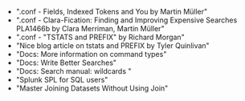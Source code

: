 
* <Link to="https://conf.splunk.com/files/2022/slides/PLA1466B.pdf" openInNewContext>".conf - Fields, Indexed Tokens and You by Martin Müller"</Link>
* <Link to="https://conf.splunk.com/files/2022/slides/PLA1162B.pdf" openInNewContext>".conf - Clara-Fication: Finding and Improving Expensive Searches PLA1466b by  Clara Merriman, Martin Müller"</Link>
* <Link to="https://conf.splunk.com/files/2020/slides/PLA1089C.pdf" openInNewContext>".conf - "TSTATS and PREFIX" by Richard Morgan"</Link>
* <Link to="https://www.tylerquinlivan.com/posts/exploring_splunk_prefix/" openInNewContext>"Nice blog article on tstats and PREFIX by Tyler Quinlivan"</Link>
* <Link to="https://docs.splunk.com/Documentation/Splunk/latest/Search/Typesofcommands" openInNewContext>"Docs: More information on command types"</Link>
* <Link to="https://docs.splunk.com/Documentation/Splunk/latest/Search/Writebettersearches" openInNewContext>"Docs: Write Better Searches"</Link>
* <Link to="https://docs.splunk.com/Documentation/SplunkCloud/latest/Search/Wildcards" openInNewContext>"Docs: Search manual: wildcards "</Link>
* <Link to="https://docs.splunk.com/Documentation/SplunkCloud/latest/SearchReference/SQLtoSplunk" openInNewContext>"Splunk SPL for SQL users"</Link>
* <Link to="https://conf.splunk.com/files/2019/slides/FNC2751.pdf" openInNewContext>"Master Joining Datasets Without Using Join"</Link>
